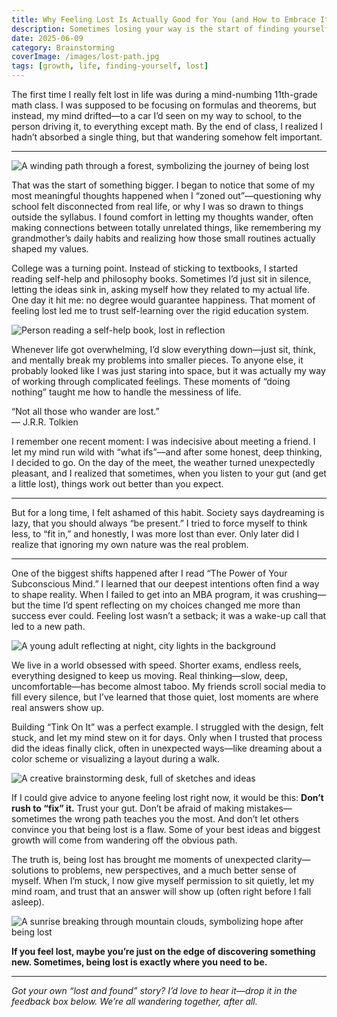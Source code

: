 ```yaml
---
title: Why Feeling Lost Is Actually Good for You (and How to Embrace It)
description: Sometimes losing your way is the start of finding yourself. 
date: 2025-06-09
category: Brainstorming
coverImage: /images/lost-path.jpg
tags: [growth, life, finding-yourself, lost]
---
```



The first time I really felt lost in life was during a mind-numbing 11th-grade math class. I was supposed to be focusing on formulas and theorems, but instead, my mind drifted—to a car I’d seen on my way to school, to the person driving it, to everything except math. By the end of class, I realized I hadn’t absorbed a single thing, but that wandering somehow felt important.

---

<Image
  src="/images/forest-path.jpg"
  alt="A winding path through a forest, symbolizing the journey of being lost"
  width={900}
  height={400}
  className="rounded-xl my-6 mx-auto shadow-lg"
/>

That was the start of something bigger. I began to notice that some of my most meaningful thoughts happened when I “zoned out”—questioning why school felt disconnected from real life, or why I was so drawn to things outside the syllabus. I found comfort in letting my thoughts wander, often making connections between totally unrelated things, like remembering my grandmother’s daily habits and realizing how those small routines actually shaped my values.

College was a turning point. Instead of sticking to textbooks, I started reading self-help and philosophy books. Sometimes I’d just sit in silence, letting the ideas sink in, asking myself how they related to my actual life. One day it hit me: no degree would guarantee happiness. That moment of feeling lost led me to trust self-learning over the rigid education system.

<Image
  src="/images/reading-alone.jpg"
  alt="Person reading a self-help book, lost in reflection"
  width={900}
  height={400}
  className="rounded-xl my-6 mx-auto shadow-lg"
/>

Whenever life got overwhelming, I’d slow everything down—just sit, think, and mentally break my problems into smaller pieces. To anyone else, it probably looked like I was just staring into space, but it was actually my way of working through complicated feelings. These moments of “doing nothing” taught me how to handle the messiness of life.

<Quote>
  “Not all those who wander are lost.”  
  <br /><span style={{ fontSize: '1rem', color: '#888' }}>— J.R.R. Tolkien</span>
</Quote>

I remember one recent moment: I was indecisive about meeting a friend. I let my mind run wild with “what ifs”—and after some honest, deep thinking, I decided to go. On the day of the meet, the weather turned unexpectedly pleasant, and I realized that sometimes, when you listen to your gut (and get a little lost), things work out better than you expect.

---

But for a long time, I felt ashamed of this habit. Society says daydreaming is lazy, that you should always “be present.” I tried to force myself to think less, to “fit in,” and honestly, I was more lost than ever. Only later did I realize that ignoring my own nature was the real problem.

---

One of the biggest shifts happened after I read “The Power of Your Subconscious Mind.” I learned that our deepest intentions often find a way to shape reality. When I failed to get into an MBA program, it was crushing—but the time I’d spent reflecting on my choices changed me more than success ever could. Feeling lost wasn’t a setback; it was a wake-up call that led to a new path.

<Image
  src="/images/thoughtful-night.jpg"
  alt="A young adult reflecting at night, city lights in the background"
  width={900}
  height={400}
  className="rounded-xl my-6 mx-auto shadow-lg"
/>

We live in a world obsessed with speed. Shorter exams, endless reels, everything designed to keep us moving. Real thinking—slow, deep, uncomfortable—has become almost taboo. My friends scroll social media to fill every silence, but I’ve learned that those quiet, lost moments are where real answers show up.

Building “Tink On It” was a perfect example. I struggled with the design, felt stuck, and let my mind stew on it for days. Only when I trusted that process did the ideas finally click, often in unexpected ways—like dreaming about a color scheme or visualizing a layout during a walk.

<Image
  src="/images/brainstorm-desk.jpg"
  alt="A creative brainstorming desk, full of sketches and ideas"
  width={900}
  height={400}
  className="rounded-xl my-6 mx-auto shadow-lg"
/>

If I could give advice to anyone feeling lost right now, it would be this: **Don’t rush to “fix” it.** Trust your gut. Don’t be afraid of making mistakes—sometimes the wrong path teaches you the most. And don’t let others convince you that being lost is a flaw. Some of your best ideas and biggest growth will come from wandering off the obvious path.

The truth is, being lost has brought me moments of unexpected clarity—solutions to problems, new perspectives, and a much better sense of myself. When I’m stuck, I now give myself permission to sit quietly, let my mind roam, and trust that an answer will show up (often right before I fall asleep).

<Image
  src="/images/sunrise-mountain.jpg"
  alt="A sunrise breaking through mountain clouds, symbolizing hope after being lost"
  width={900}
  height={400}
  className="rounded-xl my-6 mx-auto shadow-lg"
/>

**If you feel lost, maybe you’re just on the edge of discovering something new. Sometimes, being lost is exactly where you need to be.**

---

*Got your own “lost and found” story? I’d love to hear it—drop it in the feedback box below. We’re all wandering together, after all.*
